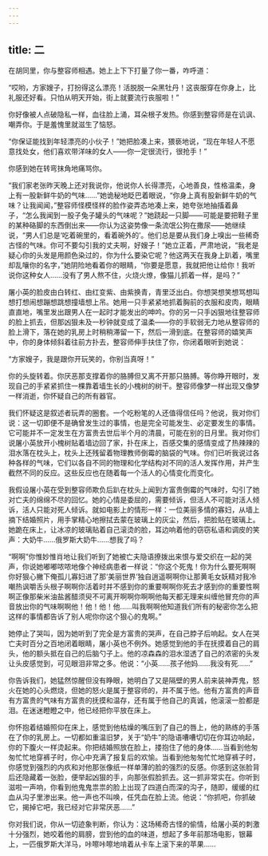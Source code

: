 ```yaml
---
---
---
```

title: 二
---




在胡同里，你与整容师相遇。她上上下下打量了你一番，咋呼道：

“哎哟，方家嫂子，打扮得这么漂亮！活脱脱一朵黑牡丹！这丧服穿在你身上，比礼服还好看。只怕从明天开始，街上就要流行丧服啦！”

你好像被人点破隐私一样，血往脸上涌，耳朵根子发热。你感到整容师是在讥讽、嘲弄你。于是羞愧里就滋生了恼怒。

“你保证能找到年轻漂亮的小伙子！”她把脸凑上来，猥亵地说，“现在年轻人不愿意找处女，他们喜欢带洋味的女人——你一定很流行，很抢手！”

你感到她在转弯抹角地痛骂你。

“我们家老张昨天晚上还对我说你，他说你人长得漂亮，心地善良，性格温柔，身上有一股新鲜牛奶的气味……”她诡秘地眨巴着眼说，“你身上真有股新鲜牛奶的气味？让我闻闻，”整容师怪模怪样的脸作姿弄态地凑上来，她夸张地抽搐着鼻子，“怎么我闻到一股子兔子罐头的气味呢？”她跷起一只脚——可能是要把鞋子里的某种硌脚的东西倒出来——你认为这姿势像一条流氓公狗在撒尿——她继续说，“男人们总是‘吃着碗里的，看着碗外的’。他们总是要从我们身上嗅出一些稀奇古怪的气味。你可不要勾引我的丈夫啊，好嫂子！”她立正着，严肃地说，“我老是疑心你的头发是用颜色染过的，你为什么要染它呢？他这两天在我身上趴着，嘴里却乱嚷你的名字，”她阴险地看着你的眼睛，“你要是愿意，我就把他让给你！我听说你这种女人……没有了男人熬不住，火烧火燎，像猫儿抓着一样，是吗？”

屠小英的脸皮由白转红、由红变紫、由紫换青，青里泛出白。你想哭想笑想骂想叫想打想闹想蹦想跳想撞墙想上吊。她用一只手紧紧地抓着胸前的衣服和皮肉，眼睛直直地，嘴里发出跟男人在一起时才能发出的呻吟。你的另一只手凶狠地往整容师的脸上抓去，但那凶狠未及一秒钟就变成了温柔——你的手软弱无力地从整容师的脸上滑下，落在她的乳房上时稍稍滞留一下，然后一滑到底。在整容师的嬉笑声中，你的身体倾斜着往前方扑去，整容师伸手扶住了你，你闭着眼听到她说：

“方家嫂子，我是跟你开玩笑的，你别当真呀！”

你的头旋转着。你厌恶那支撑着你的胳膊但又离不开那只胳膊。等你睁开眼时，发现自己的手紧紧抓住一棵靠着墙生长的小槐树的树干。整容师像梦一样出现又像梦一样消逝，你怀疑自己的所有器官。

我们怀疑这是叙述者玩弄的圈套。一个吃粉笔的人还值得信任吗？他说，我对你们说：这一切即便不是确曾发生过的事情，也是完全可能发生、必定要发生的事情。它可能并不一定发生在方富贵去世后半个月的清晨，可能在别的日月里。我对你们说屠小英放开小槐树贴着墙边回了家，扑在床上，百感交集的感情变成了热辣辣的泪水落在枕头上，枕头上还残留着物理教师倒霉的脑袋的气味。你们已听我说过各种各样的气味，它们以各自不同的物理和化学结构对不同的活人发挥作用，并产生截然不同的反应。这些反应也在随着每一个活人的心情变化而变化。

我假设屠小英在受到整容师欺负后趴在枕头上闻到方富贵倒霉的气味时，勾引了她对亡夫的绵绵不尽的回忆。她的心情是委屈的，需要倾诉，但活人不可能对活人倾诉，活人只能对死人倾诉。就如电影上的情形一样：一位美丽多情的寡妇，从墙上摘下结婚照片，用手掌精心地擦拭去蒙在玻璃上的灰尘，然后，把脸贴在玻璃上。她跪在床上，让冰凉的玻璃贴着自己滚烫的脸，耳边响着他的窃窃私语和调皮的笑声：大奶牛……俄罗斯大奶牛……想我了吗？

“啊啊”你惟妙惟肖地让我们听到了她被亡夫隐语撩拨出来恨与爱交织在一起的哭声，你说她嘟嘟哝哝地像个神经病患者一样说：“你这个死鬼！你为什么要死啊啊你好狠心撇下俺孤儿寡妇进了那‘美丽世界’独自逍遥啊啊你让那黄毛女妖精对我冷嘲热讽嚼舌头根子啊啊你活着时并不感到你的重要啊啊你死去才感到你的重要性啊啊正像那柴米油盐酱醋须臾不可离开啊啊你啊啊他每天都无理来纠缠他冒充你的声音放出你的气味啊啊他！他！他！他……叫我啊啊他知道我们所有的秘密你怎么把这样的事情都告诉了别人呢你你这个狠心的鬼啊。”

她停止了哭叫，因为她听到了完全是方富贵的哭声，在自己脖子后响起。女人在哭亡夫时百分之百地闭着眼睛，屠小英也不例外。她感觉到他的手在抚摸着自己的肩头，他的额头抵在自己的后脑勺子上。他的凉森森的泪水湿透了自己的浓密的头发让头皮感觉到，可见眼泪非常之多。他说：“小英……孩子他妈……我没有死……”

你告诉我们，她猛然惊醒但没有睁眼，她明白了又是隔壁的男人前来装神弄鬼，怒火在她的心头燃烧，但她的怒火是属于整容师的，并不属于他。他有方富贵的声音有方富贵的气味有方富贵的抚摸和温存，还有属于他自己的真诚，他滚滚一脸都是泪。在迷迷瞪瞪之中，他已经把你平放在床上。

你怀抱着结婚照仰在床上，感觉到他枯燥的嘴压到了自己的唇上，他的熟练的手落在了你的乳房上。一切都如重温旧梦，关于“奶牛”的隐语嘈嘈切切在你耳边响起，你的下腹火一样烫起来。你把结婚照放在脸上，搂抱住了他的身体……当看到他匆匆忙忙地穿裤子时，你心中充满了报复后的欢愉。当看到他匆匆忙忙地穿裤子时，你感觉到强烈的内疚和对他那张像纸一样单薄的脸的强烈的反感。你感到这张脸背后还隐藏着一张脸，便举起凶狠的手，向那张假脸抓去。这一抓非常实在。你听到滋啦一声响，你看到他鬼鬼祟祟的脸上出现了四道白而深的沟子，随即，缓缓的红血从沟子里渗出来。他一声也不叫唤，任凭血在脸上流。他说：“你抓吧，你抓破它，揭掉它吧，我已经对它非常厌恶……”

你对我们说，你从一切迹象判断，你认为：这场稀奇古怪的偷情，给屠小英的刺激十分强烈，她咬着他的肩膀，尝到他的血的味道，想起了多年前那场电影，银幕上，一匹俄罗斯大洋马，咔嚓咔嚓地啃着从卡车上滚下来的苹果……